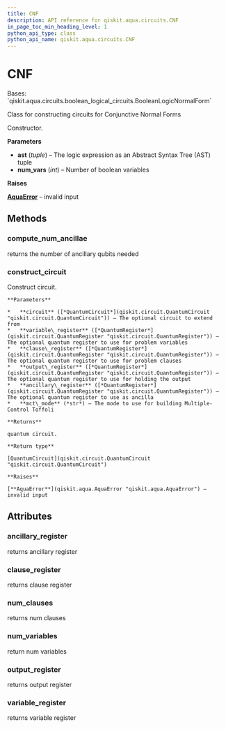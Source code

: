 ```yaml
---
title: CNF
description: API reference for qiskit.aqua.circuits.CNF
in_page_toc_min_heading_level: 1
python_api_type: class
python_api_name: qiskit.aqua.circuits.CNF
---
```


# CNF

<Class id="qiskit.aqua.circuits.CNF" isDedicatedPage={true} github="https://github.com/qiskit-community/qiskit-aqua/tree/stable/0.9/qiskit/aqua/circuits/boolean_logical_circuits.py" signature="CNF(ast, num_vars=None)" modifiers="class">
  Bases: `qiskit.aqua.circuits.boolean_logical_circuits.BooleanLogicNormalForm`

  Class for constructing circuits for Conjunctive Normal Forms

  Constructor.

  **Parameters**

  *   **ast** (*tuple*) – The logic expression as an Abstract Syntax Tree (AST) tuple
  *   **num\_vars** (*int*) – Number of boolean variables

  **Raises**

  [**AquaError**](qiskit.aqua.AquaError "qiskit.aqua.AquaError") – invalid input

  ## Methods

  <span id="qiskit-aqua-circuits-cnf-compute-num-ancillae" />

  ### compute\_num\_ancillae

  <Function id="qiskit.aqua.circuits.CNF.compute_num_ancillae" signature="CNF.compute_num_ancillae(mct_mode='basic')">
    returns the number of ancillary qubits needed
  </Function>

  <span id="qiskit-aqua-circuits-cnf-construct-circuit" />

  ### construct\_circuit

  <Function id="qiskit.aqua.circuits.CNF.construct_circuit" signature="CNF.construct_circuit(circuit=None, variable_register=None, clause_register=None, output_register=None, ancillary_register=None, mct_mode='basic')">
    Construct circuit.

    **Parameters**

    *   **circuit** ([*QuantumCircuit*](qiskit.circuit.QuantumCircuit "qiskit.circuit.QuantumCircuit")) – The optional circuit to extend from
    *   **variable\_register** ([*QuantumRegister*](qiskit.circuit.QuantumRegister "qiskit.circuit.QuantumRegister")) – The optional quantum register to use for problem variables
    *   **clause\_register** ([*QuantumRegister*](qiskit.circuit.QuantumRegister "qiskit.circuit.QuantumRegister")) – The optional quantum register to use for problem clauses
    *   **output\_register** ([*QuantumRegister*](qiskit.circuit.QuantumRegister "qiskit.circuit.QuantumRegister")) – The optional quantum register to use for holding the output
    *   **ancillary\_register** ([*QuantumRegister*](qiskit.circuit.QuantumRegister "qiskit.circuit.QuantumRegister")) – The optional quantum register to use as ancilla
    *   **mct\_mode** (*str*) – The mode to use for building Multiple-Control Toffoli

    **Returns**

    quantum circuit.

    **Return type**

    [QuantumCircuit](qiskit.circuit.QuantumCircuit "qiskit.circuit.QuantumCircuit")

    **Raises**

    [**AquaError**](qiskit.aqua.AquaError "qiskit.aqua.AquaError") – invalid input
  </Function>

  ## Attributes

  ### ancillary\_register

  <Attribute id="qiskit.aqua.circuits.CNF.ancillary_register">
    returns ancillary register
  </Attribute>

  ### clause\_register

  <Attribute id="qiskit.aqua.circuits.CNF.clause_register">
    returns clause register
  </Attribute>

  ### num\_clauses

  <Attribute id="qiskit.aqua.circuits.CNF.num_clauses">
    returns num clauses
  </Attribute>

  ### num\_variables

  <Attribute id="qiskit.aqua.circuits.CNF.num_variables">
    return num variables
  </Attribute>

  ### output\_register

  <Attribute id="qiskit.aqua.circuits.CNF.output_register">
    returns output register
  </Attribute>

  ### variable\_register

  <Attribute id="qiskit.aqua.circuits.CNF.variable_register">
    returns variable register
  </Attribute>
</Class>

